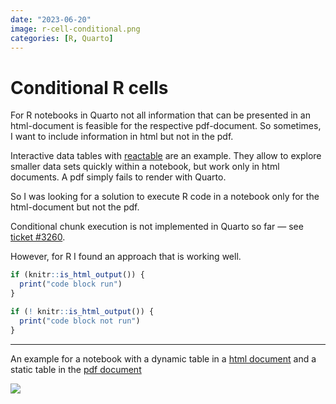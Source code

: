 ```yaml
---
date: "2023-06-20"
image: r-cell-conditional.png
categories: [R, Quarto]
---
```


# Conditional R cells

For R notebooks in Quarto not all information that can be presented in an html-document is feasible for the respective pdf-document. So sometimes, I want to include information in html but not in the pdf.

Interactive data tables with [reactable](https://glin.github.io/reactable/) are an example. They allow to explore smaller data sets quickly within a notebook, but work only in html documents. A pdf simply fails to render with Quarto.

So I was looking for a solution to execute R code in a notebook only for the html-document but not the pdf.

Conditional chunk execution is not implemented in Quarto so far — see [ticket #3260](https://github.com/quarto-dev/quarto-cli/discussions/3260).

However, for R I found an approach that is working well.

```r
if (knitr::is_html_output()) {
  print("code block run")
}
```

```r
if (! knitr::is_html_output()) {
  print("code block not run")
}
```

---

An example for a notebook with a dynamic table in a [html document](/snippets/r-cell-conditional.html) and a static table in the [pdf document](/snippets/r-cell-conditional.pdf)

![](r-cell-conditional.png)
